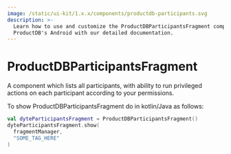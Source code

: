 ```yaml
---
image: /static/ui-kit/1.x.x/components/productdb-participants.svg
description: >-
  Learn how to use and customize the ProductDBParticipantsFragment component in
  ProductDB's Android with our detailed documentation.
---
```


# ProductDBParticipantsFragment

A component which lists all participants, with ability to run privileged actions
on each participant according to your permissions.

To show ProductDBParticipantsFragment do in kotlin/Java as follows:

```kotlin
val dyteParticipantsFragment = ProductDBParticipantsFragment()
dyteParticipantsFragment.show(
  fragmentManager,
  "SOME_TAG_HERE"
)
```

<head>
  <title>Android ProductDBParticipantsFragment</title>
</head>
